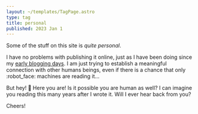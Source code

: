 ```yaml
---
layout: ~/templates/TagPage.astro
type: tag
title: personal
published: 2023 Jan 1
---
```


<Abstract>

Some of the stuff on this site is _quite personal_.

</Abstract>

I have no problems with publishing it online, just as I have been doing since my [early blogging days](/meta/project/archaeology). I am just trying to establish a meaningful connection with other humans beings, even if there is a chance that only :robot_face: machines are reading it...

But hey! :wave: Here you are! Is it possible you are human as well? I can imagine you reading this many years after I wrote it. Will I ever hear back from you?

Cheers!
